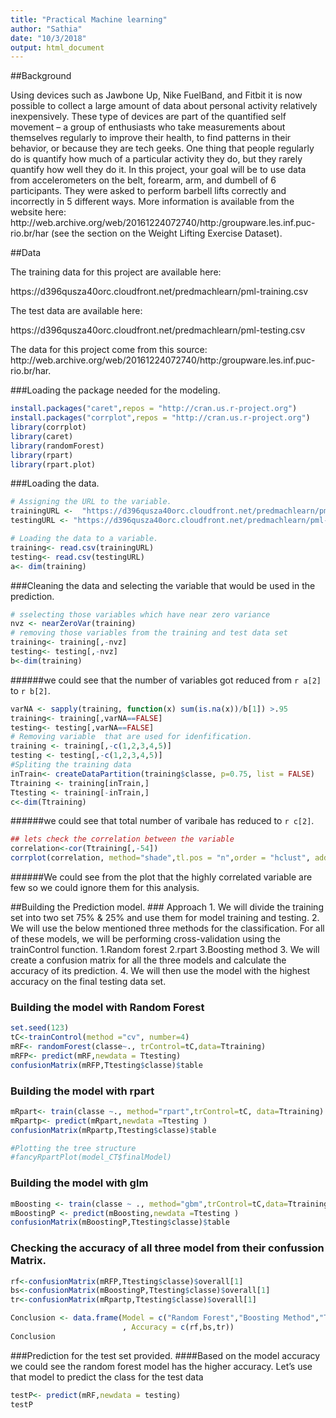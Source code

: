 ```yaml
---
title: "Practical Machine learning"
author: "Sathia"
date: "10/3/2018"
output: html_document
---
```


##Background

Using devices such as Jawbone Up, Nike FuelBand, and Fitbit it is now possible to collect a large amount of data about personal activity relatively inexpensively. These type of devices are part of the quantified self movement – a group of enthusiasts who take measurements about themselves regularly to improve their health, to find patterns in their behavior, or because they are tech geeks. One thing that people regularly do is quantify how much of a particular activity they do, but they rarely quantify how well they do it. In this project, your goal will be to use data from accelerometers on the belt, forearm, arm, and dumbell of 6 participants. They were asked to perform barbell lifts correctly and incorrectly in 5 different ways. More information is available from the website here: http://web.archive.org/web/20161224072740/http:/groupware.les.inf.puc-rio.br/har (see the section on the Weight Lifting Exercise Dataset).

##Data

The training data for this project are available here:

https://d396qusza40orc.cloudfront.net/predmachlearn/pml-training.csv

The test data are available here:

https://d396qusza40orc.cloudfront.net/predmachlearn/pml-testing.csv

The data for this project come from this source: http://web.archive.org/web/20161224072740/http:/groupware.les.inf.puc-rio.br/har.

###Loading the package needed for the modeling.
```r
install.packages("caret",repos = "http://cran.us.r-project.org")
install.packages("corrplot",repos = "http://cran.us.r-project.org")
library(corrplot)
library(caret)
library(randomForest)
library(rpart)
library(rpart.plot)
```

###Loading the data.
```r

# Assigning the URL to the variable.
trainingURL <-  "https://d396qusza40orc.cloudfront.net/predmachlearn/pml-training.csv"
testingURL <- "https://d396qusza40orc.cloudfront.net/predmachlearn/pml-testing.csv"

# Loading the data to a variable.
training<- read.csv(trainingURL)
testing<- read.csv(testingURL)
a<- dim(training)
```

###Cleaning the data and selecting the variable that would be used in the prediction.
```r
# sselecting those variables which have near zero variance
nvz <- nearZeroVar(training)
# removing those variables from the training and test data set
training<- training[,-nvz]
testing<- testing[,-nvz]
b<-dim(training)
```
######we could see that the number of variables got reduced from `r a[2]` to `r b[2]`.

```r
varNA <- sapply(training, function(x) sum(is.na(x))/b[1]) >.95
training<- training[,varNA==FALSE]
testing<- testing[,varNA==FALSE]
# Removing variable  that are used for idenfification.
training <- training[,-c(1,2,3,4,5)]
testing <- testing[,-c(1,2,3,4,5)]
#Spliting the training data 
inTrain<- createDataPartition(training$classe, p=0.75, list = FALSE)
Ttraining <- training[inTrain,]
Ttesting <- training[-inTrain,]
c<-dim(Ttraining)
```
######we could see that total number of varibale has reduced to `r c[2]`.
```r
## lets check the correlation between the variable
correlation<-cor(Ttraining[,-54])
corrplot(correlation, method="shade",tl.pos = "n",order = "hclust", addrect = 2)
```

######We could see from the plot that the highly correlated variable are few so we could ignore them for this analysis.

##Building the Prediction model.
### Approach
1. We will divide the training set into two set 75% & 25% and use them for model training and testing.
2. We will use the below mentioned three methods for the classification. For all of these models, we will be performing cross-validation using the trainControl function.
    1.Random forest
    2.rpart
    3.Boosting method
3. We will create a confusion matrix for all the three models and calculate the accuracy of its prediction.
4. We will then use the model with the highest accuracy on the final testing data set.

### Building the model with Random Forest
```r
set.seed(123)
tC<-trainControl(method ="cv", number=4)
mRF<- randomForest(classe~., trControl=tC,data=Ttraining)
mRFP<- predict(mRF,newdata = Ttesting)
confusionMatrix(mRFP,Ttesting$classe)$table
```
### Building the model with rpart
```r
mRpart<- train(classe ~., method="rpart",trControl=tC, data=Ttraining)
mRpartp<- predict(mRpart,newdata =Ttesting )
confusionMatrix(mRpartp,Ttesting$classe)$table

#Plotting the tree structure
#fancyRpartPlot(model_CT$finalModel)
```
### Building the model with glm
```r
mBoosting <- train(classe ~ ., method="gbm",trControl=tC,data=Ttraining,verbose=FALSE)
mBoostingP <- predict(mBoosting,newdata =Ttesting )
confusionMatrix(mBoostingP,Ttesting$classe)$table
```

### Checking the accuracy of all three model from their confussion Matrix.
```r
rf<-confusionMatrix(mRFP,Ttesting$classe)$overall[1]
bs<-confusionMatrix(mBoostingP,Ttesting$classe)$overall[1]
tr<-confusionMatrix(mRpartp,Ttesting$classe)$overall[1]

Conclusion <- data.frame(Model = c("Random Forest","Boosting Method","Tree")
                         , Accuracy = c(rf,bs,tr))
Conclusion
```

###Prediction for the test set provided.
####Based on the model accuracy we could see the random forest model has the higher accuracy. Let's use that model to predict the class for the test data
```r
testP<- predict(mRF,newdata = testing)
testP
```